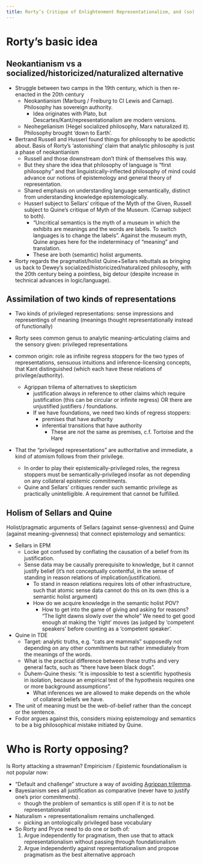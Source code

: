 ```yaml
---
title: Rorty’s Critique of Enlightenment Representationalism, and (so) of Analytic Philosophy
---
```



# Rorty's basic idea
## Neokantianism vs a socialized/historicized/naturalized alternative


- Struggle between two camps in the 19th century, which is then re-enacted in the 20th century
  - Neokantianism (Marburg / Freiburg to CI Lewis and Carnap). Philosophy has sovereign authority.
    - Idea originates with Plato, but Descartes/Kant/representationalism are modern versions.
  - Neohegelianism (Hegel socialized philosophy, Marx naturalized it). Philosophy brought 'down to Earth'.
- Bertrand Russell and Husserl found things for philosophy to be apodictic about. Basis of Rorty's 'astonishing' claim that analytic philosophy is just a phase of neokantianism
  - Russell and those downstream don't think of themselves this way.
  - But they share the idea that philosophy of language is "first philosophy" and that linguistically-inflected philosophy of mind could advance our notions of epistemology and general theory of representation.
  - Shared emphasis on understanding language semantically, distinct from understanding knowledge epistemologically.
  - Husserl subject to Sellars' critique of the Myth of the Given, Russell subject to Quine's critique of Myth of the Museum. (Carnap subject to both).
    - "Uncritical semantics is the myth of a museum in which the exhibits are meanings and the words are labels. To switch languages is to change the labels". Against the museum myth, Quine argues here  for the indeterminacy of "meaning" and translation.
    - These are both (semantic) holist arguments.
- Rorty regards the pragmatist/holist Quine+Sellars rebuttals as bringing us back to Dewey's socialized/historicized/naturalized philosophy, with the 20th century being a pointless, big detour (despite increase in technical advances in logic/language).

## Assimilation of two kinds of representations
- Two kinds of privileged representations: sense impressions and representings of meaning (meanings thought representationally instead of functionally)

- Rorty sees common genus to analytic meaning-articulating claims and the sensory given: privileged representations
- common origin: role as infinite regress stoppers for the two types of representations, sensuous intuitions and inference-licensing concepts, that Kant distinguished (which each have these relations of privilege/authority).
  - Agrippan trilema of alternatives to skepticism
    - justification always in reference to other claims which require justification (this can be circular or infinite regress) OR there are unjustified justifiers / foundations.
    - If we have foundations, we need two kinds of regress stoppers:
      - premises that have authority
      - inferential transitions that have authority
        - These are not the same as premises, c.f. Tortoise and the Hare
- That the "privileged representations" are authoritative and immediate, a kind of atomism follows from their privilege.
  - In order to play their epistemically-privileged roles, the regress stoppers must be semantically-privileged insofar as not depending on any collateral epistemic commitments.
  - Quine and Sellars' critiques render such semantic privilege as practically unintelligible. A requirement that cannot be fulfilled.

## Holism of Sellars and Quine
Holist/pragmatic arguments of Sellars (against sense-givenness) and Quine (against meaning-givenness) that connect epistemology and semantics:

- Sellars in EPM
  - Locke got confused by conflating the causation of a belief from its justification.
  - Sense data may be causally prerequisite to knowledge, but it cannot justify belief (it's not conceptually contentful, in the sense of standing in reason relations of implication/justification).
    - To stand in reason relations requires lots of other infrastructure, such that atomic sense data cannot do this on its own (this is a semantic holist argument)
    - How do we acquire knowledge in the semantic holist POV?
      - How to get into the game of giving and asking for reasons? "The light dawns slowly over the whole" We need to get good enough at making the 'right' moves (as judged by 'competent speakers' before counting as a 'competent speaker'.
- Quine in TDE
  - Target: analytic truths, e.g. "cats are mammals" supposedly not depending on any other commitments but rather immediately from the meanings of the words.
  - What is the practical difference between these truths and very general facts, such as "there have been black dogs".
  - Duhem-Quine thesis: "it is impossible to test a scientific hypothesis in isolation, because an empirical test of the hypothesis requires one or more background assumptions".
    - What inferences we are allowed to make depends on the whole of collateral beliefs we have.
- The unit of meaning must be the web-of-belief rather than the concept or the sentence.
- Fodor argues against this, considers mixing epistemology and semantics to be a big philosophical mistake initiated by Quine.


# Who is Rorty opposing?

Is Rorty attacking a strawman? Empiricism / Epistemic foundationalism is not popular now:

- "Default and challenge" structure a way of avoiding [Agrippan trilemma](/docs/phil/problems/agrippan.qmd).
- Bayesianism sees all justification as comparative (never have to justify one's prior commitments).
  - though the problem of semantics is still open if it is to not be representationalist
- Naturalism + representationalism remains unchallenged.
  - picking an ontologically privileged base vocabulary
- So Rorty and Pryce need to do one or both of:
  1. Argue independently for pragmatism, then use that to attack representationalism without passing through foundationalism
  2. Argue independently against representationalism and propose pragmatism as the best alternative approach
